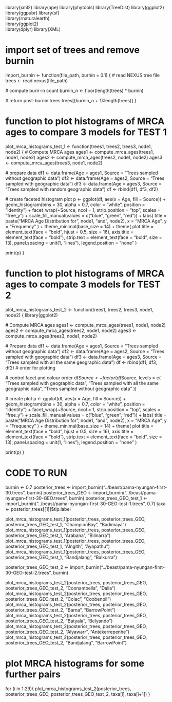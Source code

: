 library(xml2)
library(ape)
library(phytools)
library(TreeDist)
library(ggplot2)
library(ggpubr)
library(sf)             
library(rnaturalearth)  
library(ggplot2)       
library(dplyr) 
library(XML)   

# import set of trees and remove burnin
import_burnin <- function(file_path, burnin = 0.1) {
  # read NEXUS tree file
  trees <- read.nexus(file_path)
  
  # compute burn-in count
  burnin_n <- floor(length(trees) * burnin)
  
  # return post-burnin trees
  trees[(burnin_n + 1):length(trees)]
}

# function to plot histograms of MRCA ages to compare 3 models for TEST 1
plot_mrca_histograms_test_1 <- function(trees1, trees2, trees3, node1, node2) {
  # Compute MRCA ages
  ages1 <- compute_mrca_ages(trees1, node1, node2)
  ages2 <- compute_mrca_ages(trees2, node1, node2)
  ages3 <- compute_mrca_ages(trees3, node1, node2)

  # prepare data
  df1 <- data.frame(Age = ages1, Source = "Trees sampled without geographic data")
  df2 <- data.frame(Age = ages2, Source = "Trees sampled with geographic data")
  df3 <- data.frame(Age = ages3, Source = "Trees sampled with random geographic data")
  df <- rbind(df1, df3, df2)

  # create faceted histogram plot
  p <- ggplot(df, aes(x = Age, fill = Source)) +
    geom_histogram(bins = 30, alpha = 0.7, color = "white", position = "identity") +
    facet_wrap(~Source, ncol = 1, strip.position = "top", scales = "free_y") +
    scale_fill_manual(values = c("blue", "green", "red")) +
    labs(
      title = paste("MRCA Age Distribution for", node1, "and", node2),
      x = "MRCA Age",
      y = "Frequency"
    ) +
    theme_minimal(base_size = 14) +
    theme(
      plot.title = element_text(face = "bold", hjust = 0.5, size = 16),
      axis.title = element_text(face = "bold"),
      strip.text = element_text(face = "bold", size = 13),
      panel.spacing = unit(1, "lines"),
      legend.position = "none"
    )

  print(p)
}


# function to plot histograms of MRCA ages to compate 3 models for TEST 2
plot_mrca_histograms_test_2 <- function(trees1, trees2, trees3, node1, node2) {
  library(ggplot2)

  # Compute MRCA ages
  ages1 <- compute_mrca_ages(trees1, node1, node2)
  ages2 <- compute_mrca_ages(trees2, node1, node2)
  ages3 <- compute_mrca_ages(trees3, node1, node2)

  # Prepare data
  df1 <- data.frame(Age = ages1, Source = "Trees sampled without geographic data")
  df2 <- data.frame(Age = ages2, Source = "Trees sampled with geographic data")
  df3 <- data.frame(Age = ages3, Source = "Trees sampled with all the same geographic data")
  df <- rbind(df1, df3, df2)  # order for plotting

  # control facet and colour order
  df$Source <- factor(df$Source, levels = c(
    "Trees sampled with geographic data",
    "Trees sampled with all the same geographic data",
    "Trees sampled without geographic data"
  ))

  # create plot
  p <- ggplot(df, aes(x = Age, fill = Source)) +
    geom_histogram(bins = 30, alpha = 0.7, color = "white", position = "identity") +
    facet_wrap(~Source, ncol = 1, strip.position = "top", scales = "free_y") +
    scale_fill_manual(values = c("blue", "green", "red")) +
    labs(
      title = paste("MRCA Age Distribution for", node1, "and", node2),
      x = "MRCA Age",
      y = "Frequency"
    ) +
    theme_minimal(base_size = 14) +
    theme(
      plot.title = element_text(face = "bold", hjust = 0.5, size = 16),
      axis.title = element_text(face = "bold"),
      strip.text = element_text(face = "bold", size = 13),
      panel.spacing = unit(1, "lines"),
      legend.position = "none"
    )

  print(p)
}

# CODE TO RUN
burnin <- 0.7
posterior_trees <- import_burnin("../beast/pama-nyungan-first-30.trees", burnin)
posterior_trees_GEO <- import_burnin("../beast/pama-nyungan-first-30-GEO.trees", burnin)
posterior_trees_GEO_test_1 <- import_burnin("../beast/pama-nyungan-first-30-GEO-test-1.trees", 0.7)
taxa <- posterior_trees[[1]]$tip.label 

plot_mrca_histograms_test_1(posterior_trees, posterior_trees_GEO, posterior_trees_GEO_test_1, "ChampionBay", "Badimaya")  
plot_mrca_histograms_test_1(posterior_trees, posterior_trees_GEO, posterior_trees_GEO_test_1, "Arabana", "Bilinarra")
plot_mrca_histograms_test_1(posterior_trees, posterior_trees_GEO, posterior_trees_GEO_test_1, "Alngith", "Ayapathu") 
plot_mrca_histograms_test_1(posterior_trees, posterior_trees_GEO, posterior_trees_GEO_test_1, "Bandjalang", "Balkurra") 

posterior_trees_GEO_test_2 <- import_burnin("../beast/pama-nyungan-first-30-GEO-test-2.trees", burnin)

plot_mrca_histograms_test_2(posterior_trees, posterior_trees_GEO, posterior_trees_GEO_test_2, "Coonambella", "Dalla")
plot_mrca_histograms_test_2(posterior_trees, posterior_trees_GEO, posterior_trees_GEO_test_2, "Colac", "Coobenpil")
plot_mrca_histograms_test_2(posterior_trees, posterior_trees_GEO, posterior_trees_GEO_test_2, "Barna", "BarrowPoint")
plot_mrca_histograms_test_2(posterior_trees, posterior_trees_GEO, posterior_trees_GEO_test_2, "Batyala", "Belyando")
plot_mrca_histograms_test_2(posterior_trees, posterior_trees_GEO, posterior_trees_GEO_test_2, "Alyawarr", "Antekerrepenhe")
plot_mrca_histograms_test_2(posterior_trees, posterior_trees_GEO, posterior_trees_GEO_test_2, "Bandjalang", "BarrowPoint")

# plot MRCA histograms for some further pairs
for (i in 1:29){
  plot_mrca_histograms_test_2(posterior_trees, posterior_trees_GEO, posterior_trees_GEO_test_2, taxa[i], taxa[i+1])
}


